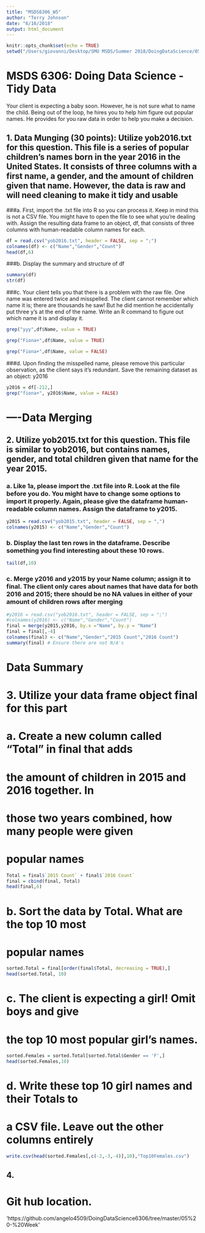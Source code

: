 ```yaml
---
title: "MSDS6306_W5"
author: "Terry Johnson"
date: "6/16/2018"
output: html_document
---
```


```r
knitr::opts_chunk$set(echo = TRUE)
setwd("/Users/giovanni/Desktop/SMU MSDS/Summer 2018/DoingDataScience/05 - Week")
```

# MSDS 6306: Doing Data Science - Tidy Data

Your client is expecting a baby soon.  However, he is not sure what to name the child.  Being out of the loop, he hires you to help him figure out popular names.  He provides for you raw data in order to help you make a decision.

## 1. Data Munging (30 points): Utilize yob2016.txt for this question. This file is a series of popular children’s names born in the year 2016 in the United States.  It consists of three columns with a first name, a gender, and the amount of children given that name.  However, the data is raw and will need cleaning to make it tidy and usable

###a.	First, import the .txt file into R so you can process it.  Keep in mind this is not a CSV file.  You might have to open the file to see what you’re dealing with.  Assign the resulting data frame to an object, df, that consists of three columns with human-readable column names for each.
```r
df = read.csv("yob2016.txt", header = FALSE, sep = ";")
colnames(df) <- c("Name","Gender","Count")
head(df,6)
```

###b. Display the summary and structure of df
```r
summary(df)
str(df)
```

###c.	Your client tells you that there is a problem with the raw file.  One name was entered twice and misspelled.  The client cannot remember which name it is; there are thousands he saw! But he did mention he accidentally put three y’s at the end of the name.  Write an R command to figure out which name it is and display it.
```r
grep("yyy",df$Name, value = TRUE)

grep("Fiona+",df$Name, value = TRUE)

grep("Fiona+",df$Name, value = FALSE)

```

###d.	Upon finding the misspelled name, please remove this particular observation, as the client says it’s redundant.  Save the remaining dataset as an object: y2016 
```r
y2016 = df[-212,]
grep("fiona+", y2016$Name, value = FALSE)
```

# ----Data Merging
## 2. Utilize yob2015.txt for this question. This file is similar to yob2016, but contains names, gender, and total children given that name for the year 2015.


### a. Like 1a, please import the .txt file into R. Look at the file before you do. You might have to change some options to import it properly. Again, please give the dataframe human-readable column names.  Assign the dataframe to y2015.

```r
y2015 = read.csv("yob2015.txt", header = FALSE, sep = ",")
colnames(y2015) <- c("Name","Gender","Count")
```

### b. Display the last ten rows in the dataframe. Describe something you find interesting about these 10 rows.

```r
tail(df,10)
```
### c. Merge y2016 and y2015 by your Name column; assign it to final.  The client only cares about names that have data for both 2016 and 2015; there should be no NA values in either of your amount of children rows after merging

```r
#y2016 = read.csv("yob2016.txt", header = FALSE, sep = ";")
#colnames(y2016) <- c("Name","Gender","Count")
final = merge(y2015,y2016, by.x ="Name", by.y = "Name")
final = final[,-4]
colnames(final) <- c("Name","Gender","2015 Count","2016 Count")
summary(final) # Ensure there are not N/A's
```

# Data Summary
# 3. Utilize your data frame object final for this part
# a. Create a new column called “Total” in final that adds 
#    the amount of children in 2015 and 2016 together.  In 
#    those two years combined, how many people were given 
#    popular names
```r
Total = final$`2015 Count` + final$`2016 Count`
final = cbind(final, Total)
head(final,6)
```
# b. Sort the data by Total.  What are the top 10 most 
#    popular names
```r
sorted.Total = final[order(final$Total, decreasing = TRUE),]
head(sorted.Total, 10)
```
# c. The client is expecting a girl!  Omit boys and give 
#    the top 10 most popular girl’s names.
```r
sorted.Females = sorted.Total[sorted.Total$Gender == 'F',]
head(sorted.Females,10)
```
# d. Write these top 10 girl names and their Totals to 
#    a CSV file.  Leave out the other columns entirely
```r
write.csv(head(sorted.Females[,c(-2,-3,-4)],10),"Top10Females.csv")
```


## 4.
# Git hub location.
'https://github.com/angelo4509/DoingDataScience6306/tree/master/05%20-%20Week'

